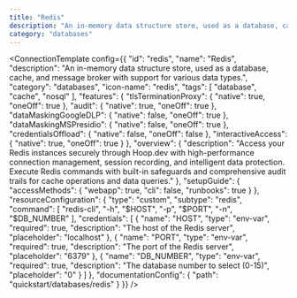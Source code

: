 ```yaml
---
title: "Redis"
description: "An in-memory data structure store, used as a database, cache, and message broker with support for various data types."
category: "databases"
---
```



<ConnectionTemplate config={{
  "id": "redis",
  "name": "Redis",
  "description": "An in-memory data structure store, used as a database, cache, and message broker with support for various data types.",
  "category": "databases",
  "icon-name": "redis",
  "tags": [
    "database",
    "cache",
    "nosql"
  ],
  "features": {
    "tlsTerminationProxy": {
      "native": true,
      "oneOff": true
    },
    "audit": {
      "native": true,
      "oneOff": true
    },
    "dataMaskingGoogleDLP": {
      "native": false,
      "oneOff": true
    },
    "dataMaskingMSPresidio": {
      "native": false,
      "oneOff": true
    },
    "credentialsOffload": {
      "native": false,
      "oneOff": false
    },
    "interactiveAccess": {
      "native": true,
      "oneOff": true
    }
  },
  "overview": {
    "description": "Access your Redis instances securely through Hoop.dev with high-performance connection management, session recording, and intelligent data protection. Execute Redis commands with built-in safeguards and comprehensive audit trails for cache operations and data queries."
  },
  "setupGuide": {
    "accessMethods": {
      "webapp": true,
      "cli": false,
      "runbooks": true
    }
  },
  "resourceConfiguration": {
    "type": "custom",
    "subtype": "redis",
    "command": [
      "redis-cli",
      "-h",
      "$HOST",
      "-p",
      "$PORT",
      "-n",
      "$DB_NUMBER"
    ],
    "credentials": [
      {
        "name": "HOST",
        "type": "env-var",
        "required": true,
        "description": "The host of the Redis server",
        "placeholder": "localhost"
      },
      {
        "name": "PORT",
        "type": "env-var",
        "required": true,
        "description": "The port of the Redis server",
        "placeholder": "6379"
      },
      {
        "name": "DB_NUMBER",
        "type": "env-var",
        "required": true,
        "description": "The database number to select (0-15)",
        "placeholder": "0"
      }
    ]
  },
  "documentationConfig": {
    "path": "quickstart/databases/redis"
  }
}} />



